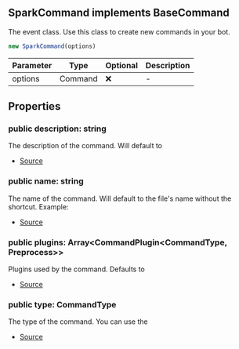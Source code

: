 ## SparkCommand implements BaseCommand
The event class. Use this class to create new commands in your bot.


```typescript
new SparkCommand(options)
```
| Parameter | Type | Optional | Description |
| ----------- | ----------- | ----------- | ----------- |
| options | Command | ❌ | - |

## Properties
### public  description: string
The description of the command. Will default to             


- [Source](https://github.com/DuroCodes/spark/blob/04409d0/packages/handler/src/structures/sparkCommand.ts#L43)
### public  name: string
The name of the command. Will default to the file's name without the shortcut.
Example:             


- [Source](https://github.com/DuroCodes/spark/blob/04409d0/packages/handler/src/structures/sparkCommand.ts#L38)
### public  plugins: Array\<CommandPlugin\<CommandType, Preprocess>>
Plugins used by the command. Defaults to             


- [Source](https://github.com/DuroCodes/spark/blob/04409d0/packages/handler/src/structures/sparkCommand.ts#L48)
### public  type: CommandType
The type of the command.
You can use the             


- [Source](https://github.com/DuroCodes/spark/blob/04409d0/packages/handler/src/structures/sparkCommand.ts#L54)